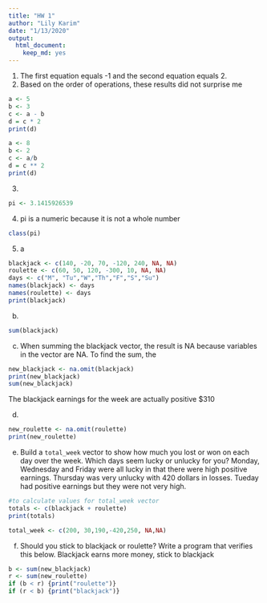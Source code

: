 ```yaml
---
title: "HW 1"
author: "Lily Karim"
date: "1/13/2020"
output: 
  html_document: 
    keep_md: yes
---
```


1. The first equation equals -1 and the second equation equals 2.
2. Based on the order of operations, these results did not surprise me
```r
a <- 5
b <- 3
c <- a - b
d = c * 2
print(d)
```


```r
a <- 8
b <- 2
c <- a/b
d = c ** 2
print(d)
```

3.
```r
pi <- 3.1415926539
```

4. pi is a numeric because it is not a whole number
```r
class(pi)

```

5.
a
```r
blackjack <- c(140, -20, 70, -120, 240, NA, NA)
roulette <- c(60, 50, 120, -300, 10, NA, NA)
days <- c("M", "Tu","W","Th","F","S","Su")
names(blackjack) <- days
names(roulette) <- days
print(blackjack)
```
b. 
```r
sum(blackjack)
```
c. When summing the blackjack vector, the result is NA because variables in the vector are NA. To find the sum, the 
```r
new_blackjack <- na.omit(blackjack)
print(new_blackjack)
sum(new_blackjack)
```

The blackjack earnings for the week are actually positive $310 


d.
```r
new_roulette <- na.omit(roulette)
print(new_roulette)
```

e. Build a `total_week` vector to show how much you lost or won on each day over the week. Which days seem lucky or unlucky for you?
Monday, Wednesday and Friday were all lucky in that there were high positive earnings. Thursday was very unlucky with 420 dollars in losses. Tueday had positive earnings but they were not very high.
```r
#to calculate values for total_week vector
totals <- c(blackjack + roulette)
print(totals)
```

```r
total_week <- c(200, 30,190,-420,250, NA,NA)
```


f. Should you stick to blackjack or roulette? Write a program that verifies this below.
Blackjack earns more money, stick to blackjack
```r
b <- sum(new_blackjack)
r <- sum(new_roulette)
if (b < r) {print("roulette")} 
if (r < b) {print("blackjack")}

```

